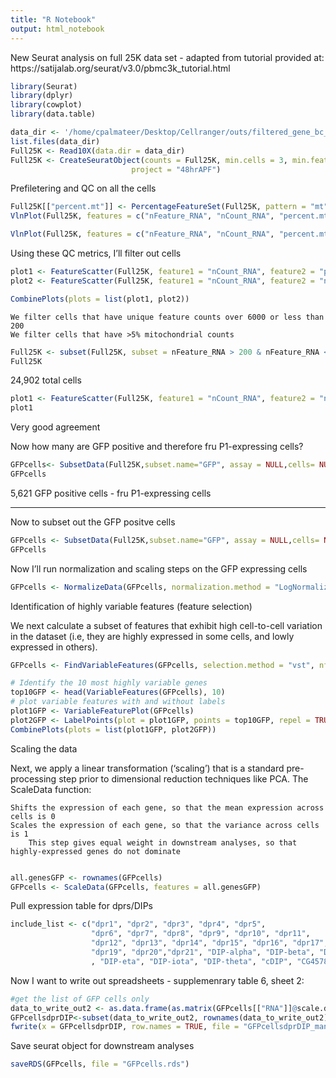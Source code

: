 ```yaml
---
title: "R Notebook"
output: html_notebook
---
```


New Seurat analysis on full 25K data set - adapted from tutorial provided at: https://satijalab.org/seurat/v3.0/pbmc3k_tutorial.html

```r
library(Seurat)
library(dplyr)
library(cowplot)
library(data.table)
```


```r
data_dir <- '/home/cpalmateer/Desktop/Cellranger/outs/filtered_gene_bc_matrices/dm6SCGFPNEW'
list.files(data_dir)
Full25K <- Read10X(data.dir = data_dir)
Full25K <- CreateSeuratObject(counts = Full25K, min.cells = 3, min.features = 200, 
                           project = "48hrAPF")
```

Prefiletering and QC on all the cells 

```r
Full25K[["percent.mt"]] <- PercentageFeatureSet(Full25K, pattern = "mt")
VlnPlot(Full25K, features = c("nFeature_RNA", "nCount_RNA", "percent.mt"),pt.size=0, ncol=3)
```
```r
VlnPlot(Full25K, features = c("nFeature_RNA", "nCount_RNA", "percent.mt"), ncol=3)
```

Using these QC metrics, I'll filter out cells

    
```r
plot1 <- FeatureScatter(Full25K, feature1 = "nCount_RNA", feature2 = "percent.mt")
plot2 <- FeatureScatter(Full25K, feature1 = "nCount_RNA", feature2 = "nFeature_RNA")

CombinePlots(plots = list(plot1, plot2))
```

    We filter cells that have unique feature counts over 6000 or less than 200
    We filter cells that have >5% mitochondrial counts


```r
Full25K <- subset(Full25K, subset = nFeature_RNA > 200 & nFeature_RNA < 6000 & percent.mt < 5)
Full25K
```
24,902 total cells

```r
plot1 <- FeatureScatter(Full25K, feature1 = "nCount_RNA", feature2 = "nFeature_RNA")
plot1
```
Very good agreement 


Now how many are GFP positive and therefore fru P1-expressing cells?
```r
GFPcells<- SubsetData(Full25K,subset.name="GFP", assay = NULL,cells= NULL, low.threshold = 0)
GFPcells
```
5,621 GFP positive cells - fru P1-expressing cells

-----------------------------
Now to subset out the GFP positve cells
```r
GFPcells <- SubsetData(Full25K,subset.name="GFP", assay = NULL,cells= NULL, low.threshold = 0)
GFPcells
```


Now I'll run normalization and scaling steps on the GFP expressing cells
```r
GFPcells <- NormalizeData(GFPcells, normalization.method = "LogNormalize", scale.factor = 10000)
```


Identification of highly variable features (feature selection)

We next calculate a subset of features that exhibit high cell-to-cell variation in the dataset (i.e, they are highly expressed in some cells, and lowly expressed in others). 

```r
GFPcells <- FindVariableFeatures(GFPcells, selection.method = "vst", nfeatures = 2000)
```

```r
# Identify the 10 most highly variable genes
top10GFP <- head(VariableFeatures(GFPcells), 10)
# plot variable features with and without labels
plot1GFP <- VariableFeaturePlot(GFPcells)
plot2GFP <- LabelPoints(plot = plot1GFP, points = top10GFP, repel = TRUE)
CombinePlots(plots = list(plot1GFP, plot2GFP))
```

Scaling the data

Next, we apply a linear transformation (‘scaling’) that is a standard pre-processing step prior to dimensional reduction techniques like PCA. The ScaleData function:

    Shifts the expression of each gene, so that the mean expression across cells is 0
    Scales the expression of each gene, so that the variance across cells is 1
        This step gives equal weight in downstream analyses, so that highly-expressed genes do not dominate
        
```r
all.genesGFP <- rownames(GFPcells)
GFPcells <- ScaleData(GFPcells, features = all.genesGFP)
```




Pull expression table for dprs/DIPs 
```r
include_list <- c("dpr1", "dpr2", "dpr3", "dpr4", "dpr5", 
                  "dpr6", "dpr7", "dpr8", "dpr9", "dpr10", "dpr11", 
                  "dpr12", "dpr13", "dpr14", "dpr15", "dpr16", "dpr17", "dpr18", 
                  "dpr19", "dpr20","dpr21", "DIP-alpha", "DIP-beta", "DIP-gamma", "DIP-delta", "DIP-epsilon", "DIP-zeta"
                  , "DIP-eta", "DIP-iota", "DIP-theta", "cDIP", "CG45781", "CG31814")
```

Now I want to write out spreadsheets - supplemenrary table 6, sheet 2:

```r
#get the list of GFP cells only
data_to_write_out2 <- as.data.frame(as.matrix(GFPcells[["RNA"]]@scale.data))
GFPcellsdprDIP<-subset(data_to_write_out2, rownames(data_to_write_out2) %in% include_list)
fwrite(x = GFPcellsdprDIP, row.names = TRUE, file = "GFPcellsdprDIP_manuscale.csv")
```

Save seurat object for downstream analyses
```r
saveRDS(GFPcells, file = "GFPcells.rds")
```


























